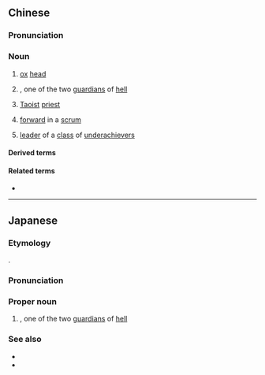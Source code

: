 {{also|牛头}}
==Chinese==
{{zh-forms|s=牛头}}

===Pronunciation===
{{zh-pron
|m=niútóu
|c=ngau4 tau4
|h=pfs=ngiù-thèu
|mn=gû-thâu
|cat=n
}}

===Noun===
{{zh-noun}}

# [[ox]] [[head]]
# {{lb|zh|mythology}} {{w|Ox-Head and Horse-Face|Ox-Head}}, one of the two [[guardian]]s of [[hell]]
# {{lb|zh|humorous}} [[Taoist]] [[priest]]
# {{lb|zh|rugby|informal}} [[forward]] in a [[scrum]]
# {{lb|zh|Taiwan}} [[leader]] of a [[class]] of [[underachiever]]s {{gloss|someone who always leads classmates in fooling around}}

====Derived terms====
{{zh-der|牛頭馬面}}

====Related terms====
* {{zh-l|放牛班}}

----

==Japanese==
{{ja-kanjitab|ご|ず|yomi=o}}

===Etymology===
{{cal|ja|sa|गोशीर्ष|sort=こず'}}.

===Pronunciation===
{{ja-pron|ごず|acc=a|y=o}}

===Proper noun===
{{ja-pos|proper|ごず|hhira=ごづ}}

# {{lb|ja|Buddhism|Chinese mythology|Japanese mythology|sort=こず'}} {{w|Ox-Head and Horse-Face|Ox-Head}}, one of the two [[guardian]]s of [[hell]]

===See also===
* {{ja-r|馬%頭|^め%ず}}
* {{ja-r|牛%頭%馬%頭|^ご%ず% ^め%ず}}

{{C|ja|Mythological creatures|sort=こず'}}